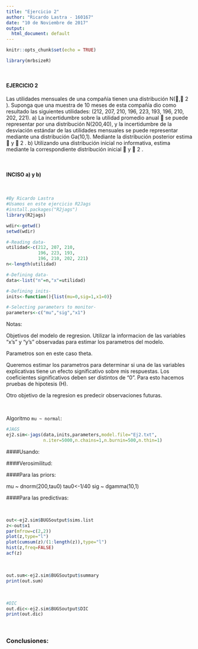 ```yaml
---
title: "Ejercicio 2"
author: "Ricardo Lastra - 160167"
date: "10 de Noviembre de 2017"
output:
  html_document: default
---
```


```r
knitr::opts_chunk$set(echo = TRUE)
```

```r
library(mrbsizeR)
```

&nbsp;

#### EJERCICIO 2

Las utilidades mensuales de una compañía tienen una distribución
N(,
2
). Suponga que una muestra de 10 meses de esta compañía dio
como resultado las siguientes utilidades: (212, 207, 210, 196, 223, 193,
196, 210, 202, 221).
a) La incertidumbre sobre la utilidad promedio anual  se puede
representar por una distribución N(200,40), y la incertidumbre de la
desviación estándar de las utilidades mensuales se puede representar
mediante una distribución Ga(10,1). Mediante la distribución
posterior estima  y 
2
.
b) Utilizando una distribución inicial no informativa, estima mediante
la correspondiente distribución inicial  y 
2
. 

&nbsp;

#### INCISO a) y b)

&nbsp;

```r
#By Ricardo Lastra
#Usamos en este ejercicio R2Jags
#install.packages("R2jags")
library(R2jags)

wdir<-getwd()
setwd(wdir)

#-Reading data-
utilidad<-c(212, 207, 210,
            196, 223, 193,
            196, 210, 202, 221)
n<-length(utilidad)

#-Defining data-
data<-list("n"=n,"x"=utilidad)

#-Defining inits-
inits<-function(){list(mu=0,sig=1,x1=0)}

#-Selecting parameters to monitor-
parameters<-c("mu","sig","x1")
```

Notas:

Objetivos del modelo de regresion. Utilizar la informacion de las variables "x's"  y "y's" observadas para estimar los parametros del modelo.

Parametros son en este caso theta.

Queremos estimar los parametros para determinar si una de las variables explicativas tiene un efecto significativo sobre mis respuestas. Los coeficientes significativos deben ser distintos de "0". Para esto hacemos pruebas de hipotesis (H).

Otro objetivo de la regresion es predecir observaciones futuras.

&nbsp;

Algoritmo `mu ~ normal`:

```r
#JAGS
ej2.sim<-jags(data,inits,parameters,model.file="Ej2.txt",
              n.iter=5000,n.chains=1,n.burnin=500,n.thin=1)
```

####Usando:

####Verosimilitud:



####Para las priors:

mu ~ dnorm(200,tau0)
tau0<-1/40
sig ~ dgamma(10,1)


####Para las predictivas:



&nbsp;

```r
out<-ej2.sim$BUGSoutput$sims.list
z<-out$x1
par(mfrow=c(2,2))
plot(z,type="l")
plot(cumsum(z)/(1:length(z)),type="l")
hist(z,freq=FALSE)
acf(z)
```


&nbsp;

```r
out.sum<-ej2.sim$BUGSoutput$summary
print(out.sum)
```

&nbsp;

```r
#DIC
out.dic<-ej2.sim$BUGSoutput$DIC
print(out.dic)
```


&nbsp;

### Conclusiones:

 



